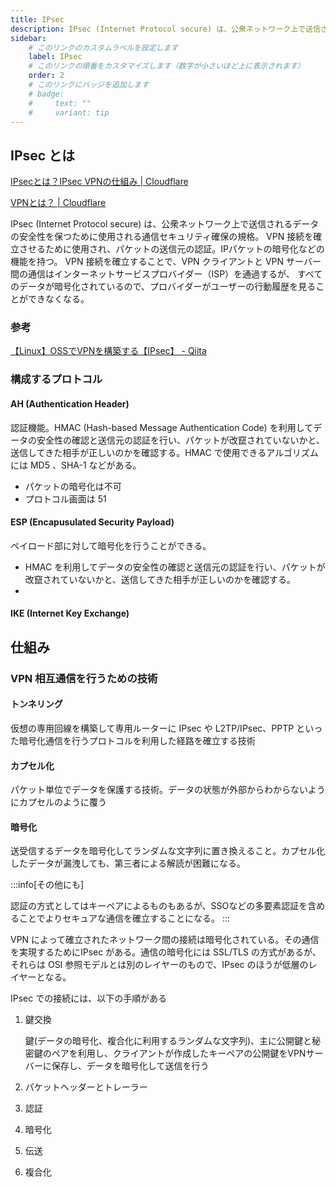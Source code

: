 ```yaml
---
title: IPsec
description: IPsec (Internet Protocol secure) は、公衆ネットワーク上で送信されるデータの安全性を保つために使用される通信セキュリティ確保の規格。
sidebar:
    # このリンクのカスタムラベルを設定します
    label: IPsec
    # このリンクの順番をカスタマイズします（数字が小さいほど上に表示されます）
    order: 2
    # このリンクにバッジを追加します
    # badge:
    #     text: ""
    #     variant: tip
---
```


## IPsec とは
[IPsecとは？IPsec VPNの仕組み | Cloudflare](https://www.cloudflare.com/ja-jp/learning/network-layer/what-is-ipsec/)

[VPNとは？ | Cloudflare](https://www.cloudflare.com/ja-jp/learning/access-management/what-is-a-vpn/)

IPsec (Internet Protocol secure) は、公衆ネットワーク上で送信されるデータの安全性を保つために使用される通信セキュリティ確保の規格。
VPN 接続を確立させるために使用され、パケットの送信元の認証。IPパケットの暗号化などの機能を持つ。 
VPN 接続を確立することで、VPN クライアントと VPN サーバー間の通信はインターネットサービスプロバイダー（ISP）を通過するが、
すべてのデータが暗号化されているので、プロバイダーがユーザーの行動履歴を見ることができなくなる。

### 参考

[【Linux】OSSでVPNを構築する【IPsec】 - Qiita](https://qiita.com/dan-go/items/3ee70e9ea195bbb9e3c5)

### 構成するプロトコル

#### AH (Authentication Header)

認証機能。HMAC (Hash-based Message Authentication Code) を利用してデータの安全性の確認と送信元の認証を行い、パケットが改竄されていないかと、送信してきた相手が正しいのかを確認する。HMAC で使用できるアルゴリズムには MD5 、SHA-1 などがある。

- パケットの暗号化は不可
- プロトコル画面は 51

#### ESP (Encapusulated Security Payload)

ペイロード部に対して暗号化を行うことができる。

- HMAC を利用してデータの安全性の確認と送信元の認証を行い、パケットが改竄されていないかと、送信してきた相手が正しいのかを確認する。
- 

#### IKE (Internet Key Exchange)


## 仕組み

### VPN 相互通信を行うための技術

#### トンネリング

仮想の専用回線を構築して専用ルーターに IPsec や L2TP/IPsec、PPTP といった暗号化通信を行うプロトコルを利用した経路を確立する技術

#### カプセル化

パケット単位でデータを保護する技術。データの状態が外部からわからないようにカプセルのように覆う

#### 暗号化

送受信するデータを暗号化してランダムな文字列に置き換えること。カプセル化したデータが漏洩しても、第三者による解読が困難になる。


:::info[その他にも]

認証の方式としてはキーペアによるものもあるが、SSOなどの多要素認証を含めることでよりセキュアな通信を確立することになる。
:::


VPN によって確立されたネットワーク間の接続は暗号化されている。その通信を実現するためにIPsec がある。通信の暗号化には SSL/TLS の方式があるが、それらは OSI 参照モデルとは別のレイヤーのもので、IPsec のほうが低層のレイヤーとなる。

IPsec での接続には、以下の手順がある

1. 鍵交換
    
    鍵(データの暗号化、複合化に利用するランダムな文字列)、主に公開鍵と秘密鍵のペアを利用し、クライアントが作成したキーペアの公開鍵をVPNサーバーに保存し、データを暗号化して送信を行う
    
2. パケットヘッダーとトレーラー
3. 認証
4. 暗号化
5. 伝送
6. 複合化
